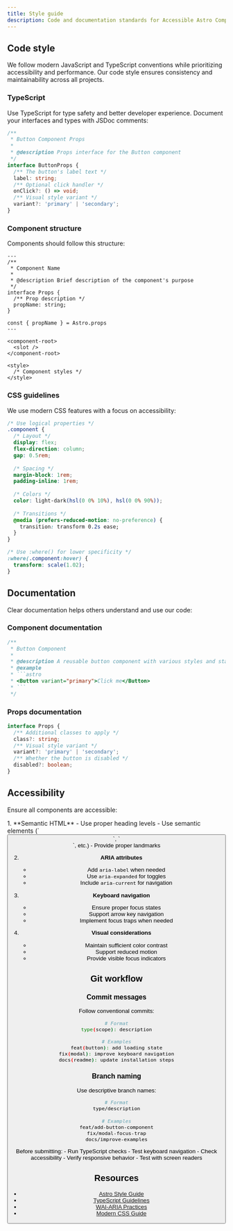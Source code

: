```yaml
---
title: Style guide
description: Code and documentation standards for Accessible Astro Components and Themes.
---
```



## Code style

We follow modern JavaScript and TypeScript conventions while prioritizing accessibility and performance. Our code style ensures consistency and maintainability across all projects.

### TypeScript

Use TypeScript for type safety and better developer experience. Document your interfaces and types with JSDoc comments:

```typescript
/**
 * Button Component Props
 *
 * @description Props interface for the Button component
 */
interface ButtonProps {
  /** The button's label text */
  label: string;
  /** Optional click handler */
  onClick?: () => void;
  /** Visual style variant */
  variant?: 'primary' | 'secondary';
}
```

### Component structure

Components should follow this structure:

```astro
---
/**
 * Component Name
 *
 * @description Brief description of the component's purpose
 */
interface Props {
  /** Prop description */
  propName: string;
}

const { propName } = Astro.props
---

<component-root>
  <slot />
</component-root>

<style>
  /* Component styles */
</style>
```

### CSS guidelines

We use modern CSS features with a focus on accessibility:

```css
/* Use logical properties */
.component {
  /* Layout */
  display: flex;
  flex-direction: column;
  gap: 0.5rem;
  
  /* Spacing */
  margin-block: 1rem;
  padding-inline: 1rem;
  
  /* Colors */
  color: light-dark(hsl(0 0% 10%), hsl(0 0% 90%));
  
  /* Transitions */
  @media (prefers-reduced-motion: no-preference) {
    transition: transform 0.2s ease;
  }
}

/* Use :where() for lower specificity */
:where(.component:hover) {
  transform: scale(1.02);
}
```

## Documentation

Clear documentation helps others understand and use our code:

### Component documentation

```typescript
/**
 * Button Component
 *
 * @description A reusable button component with various styles and states
 * @example
 * ```astro
 * <Button variant="primary">Click me</Button>
 * ```
 */
```

### Props documentation

```typescript
interface Props {
  /** Additional classes to apply */
  class?: string;
  /** Visual style variant */
  variant?: 'primary' | 'secondary';
  /** Whether the button is disabled */
  disabled?: boolean;
}
```

## Accessibility

Ensure all components are accessible:

<Steps>
1. **Semantic HTML**
   - Use proper heading levels
   - Use semantic elements (`<button>`, `<nav>`, etc.)
   - Provide proper landmarks

2. **ARIA attributes**
   - Add `aria-label` when needed
   - Use `aria-expanded` for toggles
   - Include `aria-current` for navigation

3. **Keyboard navigation**
   - Ensure proper focus states
   - Support arrow key navigation
   - Implement focus traps when needed

4. **Visual considerations**
   - Maintain sufficient color contrast
   - Support reduced motion
   - Provide visible focus indicators
</Steps>

## Git workflow

### Commit messages

Follow conventional commits:

```bash
# Format
type(scope): description

# Examples
feat(button): add loading state
fix(modal): improve keyboard navigation
docs(readme): update installation steps
```

### Branch naming

Use descriptive branch names:

```bash
# Format
type/description

# Examples
feat/add-button-component
fix/modal-focus-trap
docs/improve-examples
```

<Aside type="tip" title="Code quality">
  Before submitting:
  - Run TypeScript checks
  - Test keyboard navigation
  - Check accessibility
  - Verify responsive behavior
  - Test with screen readers
</Aside>

## Resources

- [Astro Style Guide](https://docs.astro.build/en/guides/styling/)
- [TypeScript Guidelines](https://www.typescriptlang.org/docs/handbook/declaration-files/by-example.html)
- [WAI-ARIA Practices](https://www.w3.org/WAI/ARIA/apg/)
- [Modern CSS Guide](https://moderncss.dev)
